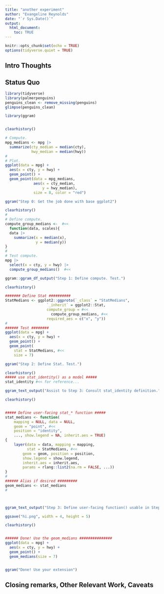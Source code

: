 ```yaml
---
title: "another experiment"
author: "Evangeline Reynolds"
date: "`r Sys.Date()`"
output: 
  html_document:
    toc: TRUE
---
```


```r
knitr::opts_chunk$set(echo = TRUE)
options(tidyverse.quiet = TRUE)
```




## Intro Thoughts


## Status Quo

```r
library(tidyverse)
library(palmerpenguins)
penguins_clean <- remove_missing(penguins) 
glimpse(penguins_clean)

library(ggram)


clearhistory()

# Compute.
mpg_medians <- mpg |> 
  summarize(cty_median = median(cty),
            hwy_median = median(hwy))
#
# Plot.
ggplot(data = mpg) + 
  aes(x = cty, y = hwy) + 
  geom_point() + 
  geom_point(data = mpg_medians,
             aes(x = cty_median,
                 y = hwy_median),
             size = 8, color = "red")

ggram("Step 0: Get the job done with base ggplot2")

```



```r
clearhistory()
#
# Define compute.
compute_group_medians <-  #<<
  function(data, scales){ 
  data |> 
    summarize(x = median(x),
              y = median(y))
}
#
# Test compute. 
mpg |>
  select(x = cty, y = hwy) |>  
  compute_group_medians()  #<<

ggram::ggram_df_output("Step 1: Define compute. Test.")
```





```r
clearhistory()

####### Define Stat ##########
StatMedians <- ggplot2::ggproto(`_class` = "StatMedians",
                   `_inherit` = ggplot2::Stat,
                   compute_group = #<<
                     compute_group_medians, #<<
                   required_aes = c("x", "y"))
#
###### Test ########
ggplot(data = mpg) + 
  aes(x = cty, y = hwy) + 
  geom_point() + 
  geom_point(
    stat = StatMedians, #<<
    size = 7)

ggram("Step 2: Define Stat. Test.")
```





```r
clearhistory()
##### use stat_identity() as a model #####
stat_identity #<< for reference... 

ggram_text_output("Assist to Step 3: Consult stat_identity definition.")

```


```r
clearhistory()


##### Define user-facing stat_* function #####
stat_medians <- function(
    mapping = NULL, data = NULL, 
    geom = "point", #<<
    position = "identity", 
    ..., show.legend = NA, inherit.aes = TRUE) 
{
    layer(data = data, mapping = mapping, 
          stat = StatMedians, #<<
        geom = geom, position = position, 
        show.legend = show.legend, 
        inherit.aes = inherit.aes, 
        params = rlang::list2(na.rm = FALSE, ...))
}
#
###### Alias if desired #########
geom_medians <- stat_medians
#



ggram_text_output("Step 3: Define user-facing function() usable in Step 00. ", widths = c(2, 0))

ggsave("hi.png", width = 4, height = 5)
```



```r
clearhistory()


###### Done! Use the geom_medians ###############
ggplot(data = mpg) + 
  aes(x = cty, y = hwy) + 
  geom_point() + 
  geom_medians(size = 7) 


ggram("Done! Use your extension")


```



## Closing remarks, Other Relevant Work, Caveats
